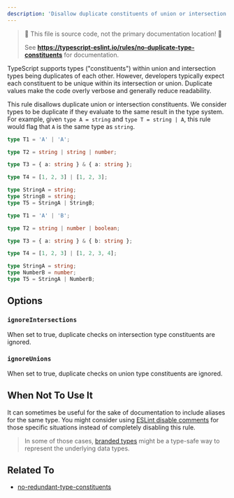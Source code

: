 ---
description: 'Disallow duplicate constituents of union or intersection types.'
---


> 🛑 This file is source code, not the primary documentation location! 🛑
>
> See **https://typescript-eslint.io/rules/no-duplicate-type-constituents** for documentation.

TypeScript supports types ("constituents") within union and intersection types being duplicates of each other.
However, developers typically expect each constituent to be unique within its intersection or union.
Duplicate values make the code overly verbose and generally reduce readability.

This rule disallows duplicate union or intersection constituents.
We consider types to be duplicate if they evaluate to the same result in the type system.
For example, given `type A = string` and `type T = string | A`, this rule would flag that `A` is the same type as `string`.

<Tabs>
<TabItem value="❌ Incorrect">

```ts
type T1 = 'A' | 'A';

type T2 = string | string | number;

type T3 = { a: string } & { a: string };

type T4 = [1, 2, 3] | [1, 2, 3];

type StringA = string;
type StringB = string;
type T5 = StringA | StringB;
```

</TabItem>
<TabItem value="✅ Correct">

```ts
type T1 = 'A' | 'B';

type T2 = string | number | boolean;

type T3 = { a: string } & { b: string };

type T4 = [1, 2, 3] | [1, 2, 3, 4];

type StringA = string;
type NumberB = number;
type T5 = StringA | NumberB;
```

</TabItem>
</Tabs>

## Options

### `ignoreIntersections`

When set to true, duplicate checks on intersection type constituents are ignored.

### `ignoreUnions`

When set to true, duplicate checks on union type constituents are ignored.

## When Not To Use It

It can sometimes be useful for the sake of documentation to include aliases for the same type.
You might consider using [ESLint disable comments](https://eslint.org/docs/latest/use/configure/rules#using-configuration-comments-1) for those specific situations instead of completely disabling this rule.

> In some of those cases, [branded types](https://basarat.gitbook.io/typescript/main-1/nominaltyping#using-interfaces) might be a type-safe way to represent the underlying data types.

## Related To

- [no-redundant-type-constituents](./no-redundant-type-constituents.mdx)
